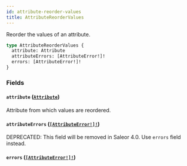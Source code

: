```yaml
---
id: attribute-reorder-values
title: AttributeReorderValues
---
```


Reorder the values of an attribute.

```graphql
type AttributeReorderValues {
  attribute: Attribute
  attributeErrors: [AttributeError!]!
  errors: [AttributeError!]!
}
```

### Fields

#### `attribute` ([`Attribute`](../../../developer/api-reference/objects/attribute))

Attribute from which values are reordered.

#### `attributeErrors` ([`[AttributeError!]!`](../../../developer/api-reference/objects/attribute-error))

<span class="badge badge--warning">DEPRECATED: This field will be removed in Saleor 4.0. Use `errors` field instead.</span>

#### `errors` ([`[AttributeError!]!`](../../../developer/api-reference/objects/attribute-error))

